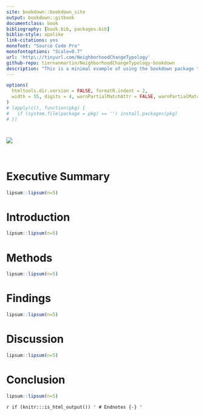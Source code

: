 ```yaml
--- 
site: bookdown::bookdown_site
output: bookdown::gitbook
documentclass: book
bibliography: [book.bib, packages.bib]
biblio-style: apalike
link-citations: yes
monofont: "Source Code Pro"
monofontoptions: "Scale=0.7"
url: 'http\://tinyurl.com/NeighborhoodChangeTypology'
github-repo: tiernanmartin/NeighborhoodChangeTypology-bookdown
description: "This is a minimal example of using the bookdown package to write a book. The output format for this example is bookdown::gitbook."
---
```


```r
options(
  htmltools.dir.version = FALSE, formatR.indent = 2,
  width = 55, digits = 4, warnPartialMatchAttr = FALSE, warnPartialMatchDollar = FALSE
)
# lapply(c(), function(pkg) {
#   if (system.file(package = pkg) == '') install.packages(pkg)
# })
```

# {-}

![](images/coo-logo-gray-displ.png) 

<br>


# Executive Summary {-}


```r
lipsum::lipsum(n=5)
```

# Introduction

```r
lipsum::lipsum(n=5)
```

# Methods

```r
lipsum::lipsum(n=5)
```

# Findings

```r
lipsum::lipsum(n=5)
```

# Discussion

```r
lipsum::lipsum(n=5)
```

# Conclusion

```r
lipsum::lipsum(n=5)
```

`r if (knitr:::is_html_output()) '
# Endnotes {-}
'`
